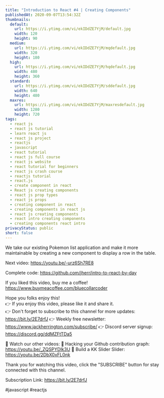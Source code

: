```yaml
---
title: "Introduction to React #4 | Creating Components"
publishedAt: 2020-09-07T13:54:32Z
thumbnails:
  default:
    url: https://i.ytimg.com/vi/ekIDdZE7YjM/default.jpg
    width: 120
    height: 90
  medium:
    url: https://i.ytimg.com/vi/ekIDdZE7YjM/mqdefault.jpg
    width: 320
    height: 180
  high:
    url: https://i.ytimg.com/vi/ekIDdZE7YjM/hqdefault.jpg
    width: 480
    height: 360
  standard:
    url: https://i.ytimg.com/vi/ekIDdZE7YjM/sddefault.jpg
    width: 640
    height: 480
  maxres:
    url: https://i.ytimg.com/vi/ekIDdZE7YjM/maxresdefault.jpg
    width: 1280
    height: 720
tags:
  - react js
  - react js tutorial
  - learn react js
  - react js project
  - reactjs
  - javascript
  - react tutorial
  - react js full course
  - react js website
  - react tutorial for beginners
  - react js crash course
  - reactjs tutorial
  - react.js
  - create component in react
  - React js creating components
  - react js prop types
  - react js props
  - creating component in react
  - creating components in react js
  - react js creating components
  - react intro creating components
  - creating components react intro
privacyStatus: public
short: false
---
```

  
  We take our existing Pokemon list application and make it more maintainable by creating a new component to display a row in the table.

Next video: https://youtu.be/-urz6Sh7RE8

Complete code: https://github.com/jherr/intro-to-react-by-day

If you liked this video, buy me a coffee! https://www.buymeacoffee.com/bluecollarcoder

Hope you folks enjoy this!    
👉 If you enjoy this video, please like it and share it.    
👉 Don't forget to subscribe to this channel for more updates: https://bit.ly/2E7drfJ
👉 Weekly free newsletter: https://www.jackherrington.com/subscribe/
👉 Discord server signup: https://discord.gg/ddMZFtTDa5

💢 Watch our other videos:
💟 Hacking your Github contribution graph: https://youtu.be/_ZQSPYDlk3U
💟 Build a KK Slider Slider: https://youtu.be/2DbX0xFL0nk

Thank you for watching this video, click the "SUBSCRIBE" button for stay connected with this channel. 

Subscription Link:  https://bit.ly/2E7drfJ

#javascript #reactjs
  